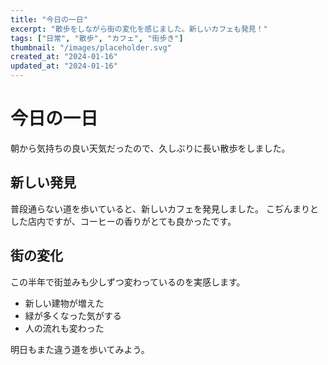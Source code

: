 ```yaml
---
title: "今日の一日"
excerpt: "散歩をしながら街の変化を感じました。新しいカフェも発見！"
tags: ["日常", "散歩", "カフェ", "街歩き"]
thumbnail: "/images/placeholder.svg"
created_at: "2024-01-16"
updated_at: "2024-01-16"
---
```


# 今日の一日

朝から気持ちの良い天気だったので、久しぶりに長い散歩をしました。

## 新しい発見

普段通らない道を歩いていると、新しいカフェを発見しました。
こぢんまりとした店内ですが、コーヒーの香りがとても良かったです。

## 街の変化

この半年で街並みも少しずつ変わっているのを実感します。

- 新しい建物が増えた
- 緑が多くなった気がする
- 人の流れも変わった

明日もまた違う道を歩いてみよう。